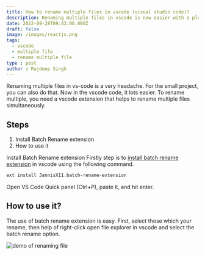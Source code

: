 ```yaml
---
title: How to rename multiple files in vscode (visual studio code)?
description: Renaming multiple files in vscode is now easier with a plugin.
date: 2022-09-28T09:43:00.000Z
draft: false
image: /images/reactjs.png
tags:
  - vscode
  - multiple file
  - rename multiple file
type : post
author : Rajdeep Singh
---
```


Renaming multiple files in vs-code is a very headache. For the small project, you can also do that.
Now in the vscode code, it lots easier. To rename multiple, you need a vscode extension that helps to rename multiple files simultaneously. 

## Steps

1. Install Batch Rename extension
2. How to use it

Install Batch Rename extension
Firstly step is to [install batch rename extension](https://marketplace.visualstudio.com/items?itemName=JannisX11.batch-rename-extension) in vscode using the following command.

```bash
ext install JannisX11.batch-rename-extension
```

Open VS Code Quick panel (Ctrl+P), paste it, and hit enter.

## How to use it?

The use of batch rename extension is easy. First, select those which your rename, then help of right-click open file explorer in vscode and select the batch rename option.

![demo of renaming file](/images/rename-multiple-file.gif)
